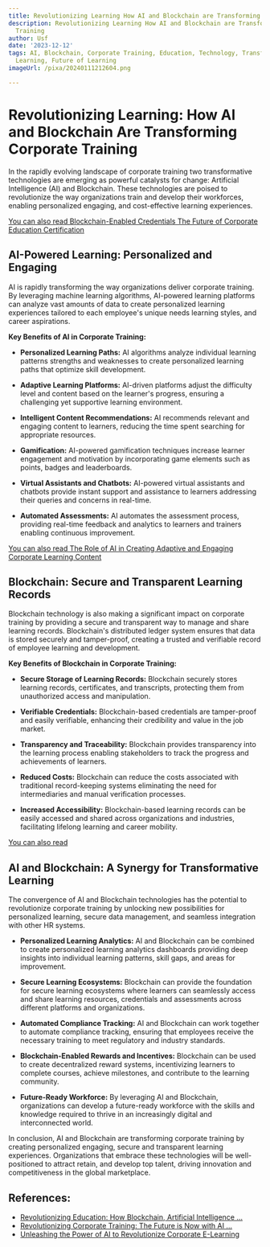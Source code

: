 ```yaml
---
title: Revolutionizing Learning How AI and Blockchain are Transforming Corporate Training
description: Revolutionizing Learning How AI and Blockchain are Transforming Corporate
  Training
author: Usf
date: '2023-12-12'
tags: AI, Blockchain, Corporate Training, Education, Technology, Transformation, Innovation,
  Learning, Future of Learning
imageUrl: /pixa/20240111212604.png

---
```

# Revolutionizing Learning: How AI and Blockchain Are  Transforming Corporate Training

In the  rapidly evolving landscape of corporate  training two transformative technologies are  emerging as  powerful catalysts for change: Artificial Intelligence (AI) and Blockchain. These technologies are  poised to revolutionize the way organizations train and develop their workforces,  enabling personalized engaging, and  cost-effective learning experiences.

[You can also read Blockchain-Enabled Credentials The Future of Corporate Education Certification](Blockchain-Enabled%20Credentials%20The%20Future%20of%20Corporate%20Education%20Certification)


## AI-Powered Learning: Personalized and Engaging

AI is rapidly transforming the way organizations deliver corporate training. By  leveraging machine learning algorithms, AI-powered learning  platforms can  analyze vast amounts of data to create personalized learning  experiences tailored to each employee's unique needs learning styles, and career aspirations.

**Key Benefits of  AI in Corporate Training:**

- **Personalized Learning Paths:** AI algorithms analyze individual learning patterns strengths and weaknesses to create personalized learning paths that optimize skill development.


- **Adaptive Learning Platforms:**  AI-driven platforms  adjust the difficulty level and content based on the  learner's progress, ensuring a challenging  yet supportive learning environment.


- **Intelligent Content Recommendations:** AI recommends relevant and engaging content to learners, reducing the time spent searching for  appropriate resources.


- **Gamification:**  AI-powered gamification techniques increase learner engagement and motivation by incorporating game  elements such as  points, badges and leaderboards.


- **Virtual Assistants and Chatbots:** AI-powered virtual assistants and chatbots provide instant support and assistance to learners addressing their queries and concerns in real-time.


- **Automated Assessments:** AI automates the assessment process, providing real-time feedback and analytics to learners and trainers enabling continuous improvement.

[You can also read The  Role of AI in Creating Adaptive and Engaging Corporate Learning Content](The%20Role%20of%20AI%20in%20Creating%20Adaptive%20and%20Engaging%20Corporate%20Learning%20Content)


## Blockchain: Secure  and  Transparent Learning Records

Blockchain technology  is also making a significant impact on corporate training by  providing a secure and transparent way to  manage and share  learning records.  Blockchain's distributed ledger  system ensures that data is stored securely and tamper-proof, creating a trusted  and  verifiable record  of employee learning and development.

**Key Benefits  of Blockchain in Corporate Training:**

-  **Secure Storage of Learning Records:** Blockchain securely stores learning records, certificates, and transcripts, protecting them from  unauthorized access  and manipulation.


- **Verifiable Credentials:** Blockchain-based credentials are tamper-proof and easily verifiable, enhancing their credibility and value in the job market.


- **Transparency and Traceability:**  Blockchain provides transparency  into the learning process enabling stakeholders to track the  progress and achievements of learners.


- **Reduced Costs:** Blockchain can reduce the costs associated with traditional record-keeping systems eliminating  the need for intermediaries and manual verification processes.


- **Increased Accessibility:** Blockchain-based learning records can  be easily accessed and shared across organizations and industries,  facilitating lifelong learning and career mobility.

[You can also read ]()


##  AI  and Blockchain: A Synergy for Transformative Learning

The convergence of AI and Blockchain technologies  has the potential to revolutionize corporate training by unlocking new possibilities for personalized learning, secure data management, and seamless  integration with other HR systems.

-  **Personalized Learning Analytics:** AI and Blockchain can be combined to  create personalized learning analytics dashboards providing deep insights  into individual learning patterns, skill gaps, and areas for improvement.


-  **Secure Learning Ecosystems:** Blockchain can provide the foundation for secure learning ecosystems where  learners can seamlessly access and share learning resources, credentials and assessments across different platforms  and organizations.


- **Automated Compliance Tracking:** AI and Blockchain can work together to automate compliance tracking, ensuring that employees receive the necessary training to meet regulatory and industry standards.


- **Blockchain-Enabled Rewards and Incentives:** Blockchain can be used to  create  decentralized reward systems, incentivizing learners to complete courses, achieve milestones, and contribute  to the learning community.


- **Future-Ready Workforce:**  By leveraging AI and  Blockchain, organizations can develop a future-ready  workforce with  the skills and knowledge required to thrive in an increasingly digital and interconnected world.

In conclusion, AI and Blockchain are transforming  corporate training by creating personalized engaging,  secure and transparent learning experiences. Organizations that embrace these  technologies will be well-positioned to attract retain, and develop top talent, driving innovation and competitiveness in the global marketplace.

## References:
- [Revolutionizing Education: How Blockchain, Artificial Intelligence ...](https://fintelics.medium.com/revolutionizing-education-how-blockchain-artificial-intelligence-and-the-cloud-are-transforming-e9a5a08c7abf)
- [Revolutionizing Corporate Training: The Future is Now with AI ...](https://www.linkedin.com/pulse/revolutionizing-corporate-training-future-now-ai-enabled-harvey-singh)
- [Unleashing the Power of AI to Revolutionize Corporate E-Learning](https://www.linkedin.com/pulse/unleashing-power-ai-revolutionize-corporate-e-learning-varteq-wgzif?trk=article-ssr-frontend-pulse_more-articles_related-content-card)
